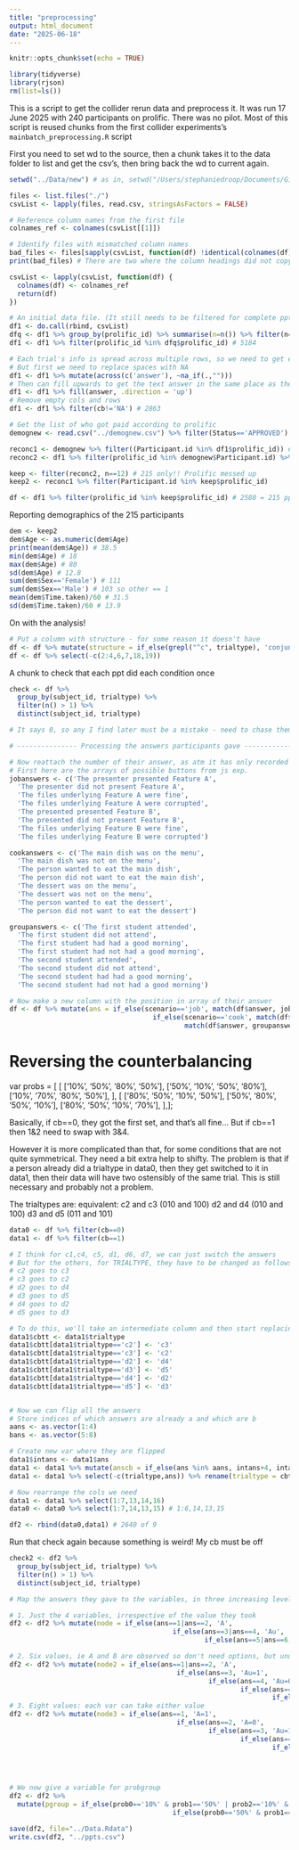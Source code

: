 ```yaml
---
title: "preprocessing"
output: html_document
date: "2025-06-18"
---
```


```r
knitr::opts_chunk$set(echo = TRUE)
```

```r
library(tidyverse)
library(rjson)
rm(list=ls())
```


This is a script to get the collider rerun data and preprocess it. It was run 17 June 2025 with 240 participants on prolific.
There was no pilot. 
Most of this script is reused chunks from the first collider experiments's `mainbatch_preprocessing.R` script

First you need to set wd to the source, then a chunk takes it to the data folder to list and get the csv's, then bring back the wd to current again.

```r
setwd("../Data/new") # as in, setwd("/Users/stephaniedroop/Documents/GitHub/Collider_cognition/Data/newexp")
```

```r
files <- list.files("./")
csvList <- lapply(files, read.csv, stringsAsFactors = FALSE)

# Reference column names from the first file
colnames_ref <- colnames(csvList[[1]])

# Identify files with mismatched column names
bad_files <- files[sapply(csvList, function(df) !identical(colnames(df), colnames_ref))]
print(bad_files) # There are two where the column headings did not copy but the answers are in right structure

csvList <- lapply(csvList, function(df) {
  colnames(df) <- colnames_ref
  return(df)
})

# An initial data file. (It still needs to be filtered for complete ppts and reconciled with prolific account of who was paid, below)
df1 <- do.call(rbind, csvList)
dfq <- df1 %>% group_by(prolific_id) %>% summarise(n=n()) %>% filter(n==24)
df1 <- df1 %>% filter(prolific_id %in% dfq$prolific_id) # 5184
```

```r
# Each trial's info is spread across multiple rows, so we need to get everything in one row
# But first we need to replace spaces with NA
df1 <- df1 %>% mutate(across(c('answer'), ~na_if(.,"")))
# Then can fill upwards to get the text answer in the same place as the trial info
df1 <- df1 %>% fill(answer, .direction = 'up')
# Remove empty cols and rows
df1 <- df1 %>% filter(cb!='NA') # 2863

```


```r
# Get the list of who got paid according to prolific
demognew <- read.csv("../demognew.csv") %>% filter(Status=='APPROVED') # 240

reconc1 <- demognew %>% filter((Participant.id %in% df1$prolific_id)) # 215
reconc2 <- df1 %>% filter(prolific_id %in% demognew$Participant.id) %>% group_by(prolific_id) %>% summarise(n=n()) # 215 

keep <- filter(reconc2, n==12) # 215 only!! Prolific messed up
keep2 <- reconc1 %>% filter(Participant.id %in% keep$prolific_id)

df <- df1 %>% filter(prolific_id %in% keep$prolific_id) # 2580 = 215 ppts x 12 trials

```

Reporting demographics of the 215 participants

```r
dem <- keep2
dem$Age <- as.numeric(dem$Age)
print(mean(dem$Age)) # 38.5
min(dem$Age) # 18
max(dem$Age) # 80
sd(dem$Age) # 12.8
sum(dem$Sex=='Female') # 111
sum(dem$Sex=='Male') # 103 so other == 1
mean(dem$Time.taken)/60 # 31.5
sd(dem$Time.taken)/60 # 13.9

```

On with the analysis! 

```r
# Put a column with structure - for some reason it doesn't have
df <- df %>% mutate(structure = if_else(grepl("^c", trialtype), 'conjunctive', 'disjunctive'))
df <- df %>% select(-c(2:4,6,7,18,19))
```

A chunk to check that each ppt did each condition once 

```r
check <- df %>%
  group_by(subject_id, trialtype) %>%
  filter(n() > 1) %>%
  distinct(subject_id, trialtype)

# It says 0, so any I find later must be a mistake - need to chase them
```


```r

# --------------- Processing the answers participants gave -----------------

# Now reattach the number of their answer, as atm it has only recorded the text on their radio button
# First here are the arrays of possible buttons from js exp.
jobanswers <- c('The presenter presented Feature A',
  'The presenter did not present Feature A',
  'The files underlying Feature A were fine',
  'The files underlying Feature A were corrupted',
  'The presented presented Feature B',
  'The presented did not present Feature B',
  'The files underlying Feature B were fine',
  'The files underlying Feature B were corrupted')

cookanswers <- c('The main dish was on the menu',
  'The main dish was not on the menu',
  'The person wanted to eat the main dish',
  'The person did not want to eat the main dish',
  'The dessert was on the menu',
  'The dessert was not on the menu',
  'The person wanted to eat the dessert',
  'The person did not want to eat the dessert')

groupanswers <- c('The first student attended',
  'The first student did not attend',
  'The first student had had a good morning',
  'The first student had not had a good morning',
  'The second student attended',
  'The second student did not attend',
  'The second student had had a good morning',
  'The second student had not had a good morning')

```

```r
# Now make a new column with the position in array of their answer
df <- df %>% mutate(ans = if_else(scenario=='job', match(df$answer, jobanswers), 
                                    if_else(scenario=='cook', match(df$answer, cookanswers),
                                            match(df$answer, groupanswers))))
```

# Reversing the counterbalancing

var probs = [
  [
    ['10%', '50%', '80%', '50%'],
    ['50%', '10%', '50%', '80%'],
    ['10%', '70%', '80%', '50%'],
  ],
  [
    ['80%', '50%', '10%', '50%'],
    ['50%', '80%', '50%', '10%'],
    ['80%', '50%', '10%', '70%'],
  ],
];

Basically, if cb==0, they got the first set, and that's all fine... But if cb==1 then 1&2 need to swap with 3&4.

However it is more complicated than that, for some conditions that are not quite symmetrical. They need a bit extra help to shifty.
The problem is that if a person already did a trialtype in data0, then they get switched to it in data1, then their data will have two ostensibly of the same trial. This is still necessary and probably not a problem.

The trialtypes are: equivalent: 
c2 and c3 (010 and 100)
d2 and d4 (010 and 100)
d3 and d5 (011 and 101)

```r
data0 <- df %>% filter(cb==0)
data1 <- df %>% filter(cb==1)

# I think for c1,c4, c5, d1, d6, d7, we can just switch the answers
# But for the others, for TRIALTYPE, they have to be changed as follows:
# c2 goes to c3
# c3 goes to c2
# d2 goes to d4
# d3 goes to d5
# d4 goes to d2
# d5 goes to d3

# To do this, we'll take an intermediate column and then start replacing values
data1$cbtt <- data1$trialtype
data1$cbtt[data1$trialtype=='c2'] <- 'c3'
data1$cbtt[data1$trialtype=='c3'] <- 'c2'
data1$cbtt[data1$trialtype=='d2'] <- 'd4'
data1$cbtt[data1$trialtype=='d3'] <- 'd5'
data1$cbtt[data1$trialtype=='d4'] <- 'd2'
data1$cbtt[data1$trialtype=='d5'] <- 'd3'


# Now we can flip all the answers
# Store indices of which answers are already a and which are b
aans <- as.vector(1:4)
bans <- as.vector(5:8)

# Create new var where they are flipped
data1$intans <- data1$ans 
data1 <- data1 %>% mutate(anscb = if_else(ans %in% aans, intans+4, intans-4))
data1 <- data1 %>% select(-c(trialtype,ans)) %>% rename(trialtype = cbtt, ans = anscb)

# Now rearrange the cols we need
data1 <- data1 %>% select(1:7,13,14,16)
data0 <- data0 %>% select(1:7,14,13,15) # 1:6,14,13,15

df2 <- rbind(data0,data1) # 2640 of 9
```

Run that check again because something is weird! My cb must be off
```r
check2 <- df2 %>%
  group_by(subject_id, trialtype) %>%
  filter(n() > 1) %>%
  distinct(subject_id, trialtype)

```

```r
# Map the answers they gave to the variables, in three increasing levels of granularity

# 1. Just the 4 variables, irrespective of the value they took
df2 <- df2 %>% mutate(node = if_else(ans==1|ans==2, 'A', 
                                         if_else(ans==3|ans==4, 'Au',
                                                 if_else(ans==5|ans==6, 'B', 'Bu'))))

# 2. Six values, ie A and B are observed so don't need options, but unobserved Au and Bu can take either value
df2 <- df2 %>% mutate(node2 = if_else(ans==1|ans==2, 'A', 
                                          if_else(ans==3, 'Au=1',
                                                  if_else(ans==4, 'Au=0',
                                                          if_else(ans==5|ans==6, 'B', 
                                                                  if_else(ans==7, 'Bu=1', 'Bu=0'))))))
# 3. Eight values: each var can take either value
df2 <- df2 %>% mutate(node3 = if_else(ans==1, 'A=1',
                                          if_else(ans==2, 'A=0',
                                                  if_else(ans==3, 'Au=1',
                                                          if_else(ans==4, 'Au=0',
                                                                  if_else(ans==5, 'B=1', 
                                                                          if_else(ans==6, 'B=0',
                                                                                  if_else(ans==7, 'Bu=1', 'Bu=0'))))))))



```


```r
# We now give a variable for probgroup
df2 <- df2 %>%
  mutate(pgroup = if_else(prob0=='10%' & prob1=='50%' | prob2=='10%' & prob3=='50%', '1', 
                                         if_else(prob0=='50%' & prob1=='80%' | prob2=='50%' & prob3=='80%', '2', '3')))

```


```r
save(df2, file="../Data.Rdata")
write.csv(df2, "../ppts.csv") 
```

